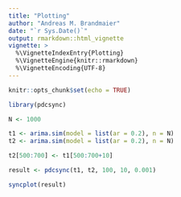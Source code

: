 ```yaml
---
title: "Plotting"
author: "Andreas M. Brandmaier"
date: "`r Sys.Date()`"
output: rmarkdown::html_vignette
vignette: >
  %\VignetteIndexEntry{Plotting}
  %\VignetteEngine{knitr::rmarkdown}
  %\VignetteEncoding{UTF-8}
---
```


```r
knitr::opts_chunk$set(echo = TRUE)
```

```r
library(pdcsync)

N <- 1000

t1 <- arima.sim(model = list(ar = 0.2), n = N)
t2 <- arima.sim(model = list(ar = 0.2), n = N)

t2[500:700] <- t1[500:700+10]
```

```r
result <- pdcsync(t1, t2, 100, 10, 0.001)

syncplot(result)
```
